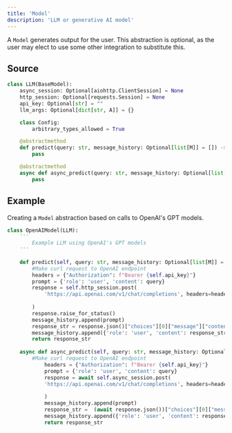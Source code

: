 ```yaml
---
title: 'Model'
description: 'LLM or generative AI model'
---
```


A ```Model``` generates output for the user. This abstraction is optional, as the user may elect to use some other integration to substitute this.

## Source 

```python model.py 
class LLM(BaseModel):
    async_session: Optional[aiohttp.ClientSession] = None
    http_session: Optional[requests.Session] = None
    api_key: Optional[str] = ""
    llm_args: Optional[dict[str, A]] = {}

    class Config:
        arbitrary_types_allowed = True

    @abstractmethod 
    def predict(query: str, message_history: Optional[list[M]] = []) -> str:
        pass

    @abstractmethod
    async def async_predict(query: str, message_history: Optional[list[M]] = []) -> str:
        pass
```

## Example 

Creating a ```Model``` abstraction based on calls to OpenAI's GPT models.



```python
class OpenAIModel(LLM):
    '''
        Example LLM using OpenAI's GPT models
    '''
    
    def predict(self, query: str, message_history: Optional[list[M]] = []) -> str:
        #Make curl request to OpenAI endpoint
        headers = {"Authorization": f"Bearer {self.api_key}"}  
        prompt = {'role': 'user', 'content': query}
        response = self.http_session.post(
            'https://api.openai.com/v1/chat/completions', headers=headers, json={**self.llm_args,
                                                                                 'messages': message_history + [prompt]}
        )
        response.raise_for_status()
        message_history.append(prompt)
        response_str = response.json()["choices"][0]["message"]["content"].strip()
        message_history.append({'role': 'user', 'content': response_str})
        return response_str
    
    async def async_predict(self, query: str, message_history: Optional[list[M]] = []) -> str:
        #Make curl request to OpenAI endpoint
            headers = {"Authorization": f"Bearer {self.api_key}"}  
            prompt = {'role': 'user', 'content': query}
            response = await self.async_session.post(
            'https://api.openai.com/v1/chat/completions', headers=headers, json ={**self.llm_args,
                                                                                    'messages': message_history + [prompt]}
            )
            message_history.append(prompt)
            response_str =  (await response.json())["choices"][0]["message"]["content"].strip()
            message_history.append({'role': 'user', 'content': response_str})
            return response_str
```
